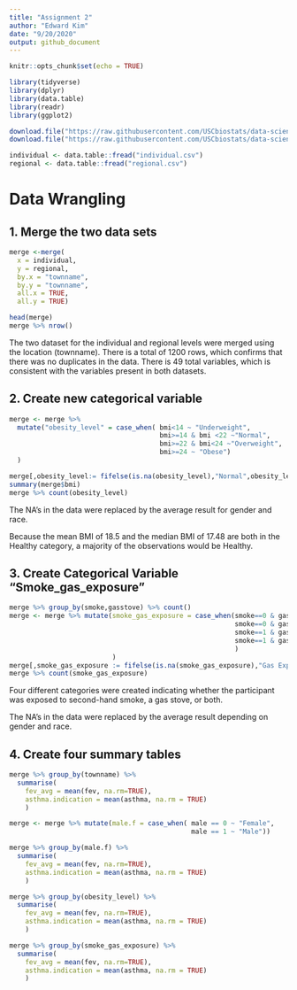 ```yaml
---
title: "Assignment 2"
author: "Edward Kim"
date: "9/20/2020"
output: github_document 
---
```


```r
knitr::opts_chunk$set(echo = TRUE)
```

```r
library(tidyverse)
library(dplyr)
library(data.table)
library(readr)
library(ggplot2)
```

```r
download.file("https://raw.githubusercontent.com/USCbiostats/data-science-data/master/01_chs/chs_individual.csv", destfile= "individual.csv")
download.file("https://raw.githubusercontent.com/USCbiostats/data-science-data/master/01_chs/chs_regional.csv", destfile = "regional.csv")

individual <- data.table::fread("individual.csv")
regional <- data.table::fread("regional.csv")

```

# Data Wrangling

## 1. Merge the two data sets 


```r

merge <-merge(
  x = individual,
  y = regional,
  by.x = "townname",
  by.y = "townname",
  all.x = TRUE,
  all.y = TRUE)

head(merge)
merge %>% nrow()
```

The two dataset for the individual and regional levels were merged using the location (townname). There is a total of 1200 rows, which confirms that there was no duplicates in the data. There is 49 total variables, which is consistent with the variables present in both datasets. 


## 2. Create new categorical variable 
```r
merge <- merge %>% 
  mutate("obesity_level" = case_when( bmi<14 ~ "Underweight",
                                      bmi>=14 & bmi <22 ~"Normal",
                                      bmi>=22 & bmi<24 ~"Overweight",
                                      bmi>=24 ~ "Obese")
  )

merge[,obesity_level:= fifelse(is.na(obesity_level),"Normal",obesity_level)]
summary(merge$bmi)
merge %>% count(obesity_level)
```

The NA's in the data were replaced by the average result for gender and race. 

Because the mean BMI of 18.5 and the median BMI of 17.48 are both in the Healthy category, a majority of the observations would be Healthy.

## 3. Create Categorical Variable "Smoke_gas_exposure" 

```r
merge %>% group_by(smoke,gasstove) %>% count()
merge <- merge %>% mutate(smoke_gas_exposure = case_when(smoke==0 & gasstove ==0 ~ "No Exposure",
                                                         smoke==0 & gasstove==1 ~ "Gas Exposure",
                                                         smoke==1 & gasstove ==0~ "Smoke Exposure",
                                                         smoke==1 & gasstove ==1 ~ "Smoke and Gas Exposure",
                                                         )
                          )
merge[,smoke_gas_exposure := fifelse(is.na(smoke_gas_exposure),"Gas Exposure",smoke_gas_exposure)]
merge %>% count(smoke_gas_exposure)
```
Four different categories were created indicating whether the participant was exposed to second-hand smoke, a gas stove, or both.

The NA's in the data were replaced by the average result depending on gender and race. 

## 4. Create four summary tables 
```r
merge %>% group_by(townname) %>% 
  summarise(
    fev_avg = mean(fev, na.rm=TRUE),
    asthma.indication = mean(asthma, na.rm = TRUE)
    )

merge <- merge %>% mutate(male.f = case_when( male == 0 ~ "Female",
                                              male == 1 ~ "Male"))

merge %>% group_by(male.f) %>% 
  summarise(
    fev_avg = mean(fev, na.rm=TRUE),
    asthma.indication = mean(asthma, na.rm = TRUE)
    )

merge %>% group_by(obesity_level) %>% 
  summarise(
    fev_avg = mean(fev, na.rm=TRUE),
    asthma.indication = mean(asthma, na.rm = TRUE)
    )

merge %>% group_by(smoke_gas_exposure) %>% 
  summarise(
    fev_avg = mean(fev, na.rm=TRUE),
    asthma.indication = mean(asthma, na.rm = TRUE)
    )
```

